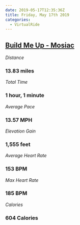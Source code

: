 ```yaml
---
date: 2019-05-17T12:35:36Z
title: Friday, May 17th 2019
categories:
  - VirtualRide
---
```

## [Build Me Up - Mosiac](https://www.strava.com/activities/2374746708)

_Distance_

### 13.83 miles

_Total Time_

### 1 hour, 1 minute

_Average Pace_

### 13.57 MPH

_Elevation Gain_

### 1,555 feet

_Average Heart Rate_

### 153 BPM

_Max Heart Rate_

### 185 BPM

_Calories_

### 604 Calories